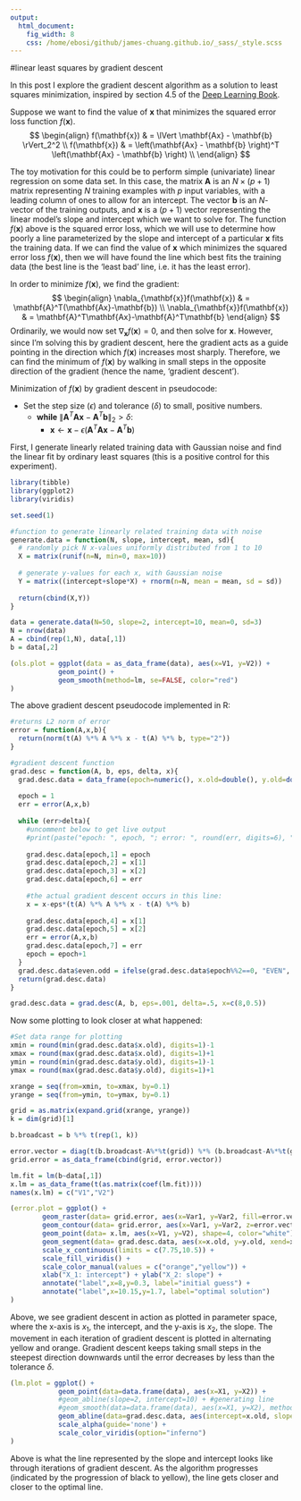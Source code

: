 ```yaml
---
output:
  html_document:
    fig_width: 8
    css: /home/ebosi/github/james-chuang.github.io/_sass/_style.scss
---
```


#linear least squares by gradient descent

In this post I explore the gradient descent algorithm as a solution to least squares minimization, inspired by section 4.5 of the [Deep Learning Book](http://www.deeplearningbook.org/).

Suppose we want to find the value of $\mathbf{x}$ that minimizes the squared error loss function $f(\mathbf{x})$.
$$
\begin{align}
f(\mathbf{x}) & = \lVert \mathbf{Ax} - \mathbf{b} \rVert_2^2 \\
f(\mathbf{x}) & = \left(\mathbf{Ax} - \mathbf{b} \right)^T \left(\mathbf{Ax} - \mathbf{b} \right) \\
\end{align}
$$

The toy motivation for this could be to perform simple (univariate) linear regression on some data set. In this case, the matrix $\mathbf{A}$ is an $N \times (p+1)$ matrix representing $N$ training examples with $p$ input variables, with a leading column of ones to allow for an intercept. The vector $\mathbf{b}$ is an $N$-vector of the training outputs, and $\mathbf{x}$ is a $(p+1)$ vector representing the linear model's slope and intercept which we want to solve for. The function $f(\mathbf{x})$ above is the squared error loss, which we will use to determine how poorly a line parameterized by the slope and intercept of a particular $\mathbf{x}$ fits the training data. If we can find the value of $\mathbf{x}$ which minimizes the squared error loss $f(\mathbf{x})$, then we will have found the line which best fits the training data (the best line is the 'least bad' line, i.e. it has the least error).

In order to minimize $f(\mathbf{x})$, we find the gradient:
$$
\begin{align}
\nabla_{\mathbf{x}}f(\mathbf{x}) & = \mathbf{A}^T(\mathbf{Ax}-\mathbf{b}) \\
\nabla_{\mathbf{x}}f(\mathbf{x}) & = \mathbf{A}^T\mathbf{Ax}-\mathbf{A}^T\mathbf{b}
\end{align}
$$
Ordinarily, we would now set $\nabla_{\mathbf{x}}f(\mathbf{x}) = 0$, and then solve for $\mathbf{x}$. However, since I'm solving this by gradient descent, here the gradient acts as a guide pointing in the direction which $f(\mathbf{x})$ increases most sharply. Therefore, we can find the minimum of $f(\mathbf{x})$ by walking in small steps in the opposite direction of the gradient (hence the name, 'gradient descent').

Minimization of $f(\mathbf{x})$ by gradient descent in pseudocode:

- Set the step size ($\epsilon$) and tolerance ($\delta$) to small, positive numbers.
    - **while** $\lVert \mathbf{A}^T\mathbf{Ax}-\mathbf{A}^T\mathbf{b} \rVert_2 > \delta$:
        - $\mathbf{x} \gets \mathbf{x}- \epsilon(\mathbf{A}^T\mathbf{Ax}-\mathbf{A}^T\mathbf{b})$

First, I generate linearly related training data with Gaussian noise and find the linear fit by ordinary least squares (this is a positive control for this experiment).
```r
library(tibble)
library(ggplot2)
library(viridis)

set.seed(1)

#function to generate linearly related training data with noise
generate.data = function(N, slope, intercept, mean, sd){
  # randomly pick N x-values uniformly distributed from 1 to 10
  X = matrix(runif(n=N, min=0, max=10))   
  
  # generate y-values for each x, with Gaussian noise
  Y = matrix((intercept+slope*X) + rnorm(n=N, mean = mean, sd = sd)) 
  
  return(cbind(X,Y))
}

data = generate.data(N=50, slope=2, intercept=10, mean=0, sd=3)
N = nrow(data)
A = cbind(rep(1,N), data[,1])
b = data[,2]

(ols.plot = ggplot(data = as_data_frame(data), aes(x=V1, y=V2)) +
            geom_point() +
            geom_smooth(method=lm, se=FALSE, color="red")
)
```

The above gradient descent pseudocode implemented in R:
```r
#returns L2 norm of error
error = function(A,x,b){
  return(norm(t(A) %*% A %*% x - t(A) %*% b, type="2"))
}

#gradient descent function
grad.desc = function(A, b, eps, delta, x){
  grad.desc.data = data_frame(epoch=numeric(), x.old=double(), y.old=double(), x.new=double(), y.new=double(), error.old=double(), error.new=double())
  
  epoch = 1
  err = error(A,x,b)
  
  while (err>delta){
    #uncomment below to get live output
    #print(paste("epoch: ", epoch, "; error: ", round(err, digits=6), "x: ", round(x[1], digits=3), ",",round(x[2], digits=3)))
    
    grad.desc.data[epoch,1] = epoch
    grad.desc.data[epoch,2] = x[1]
    grad.desc.data[epoch,3] = x[2]
    grad.desc.data[epoch,6] = err
    
    #the actual gradient descent occurs in this line:
    x = x-eps*(t(A) %*% A %*% x - t(A) %*% b)
    
    grad.desc.data[epoch,4] = x[1]
    grad.desc.data[epoch,5] = x[2]
    err = error(A,x,b)
    grad.desc.data[epoch,7] = err
    epoch = epoch+1
  }
  grad.desc.data$even.odd = ifelse(grad.desc.data$epoch%%2==0, "EVEN", "ODD")
  return(grad.desc.data)
}

grad.desc.data = grad.desc(A, b, eps=.001, delta=.5, x=c(8,0.5))
```

Now some plotting to look closer at what happened:
```r
#Set data range for plotting
xmin = round(min(grad.desc.data$x.old), digits=1)-1
xmax = round(max(grad.desc.data$x.old), digits=1)+1
ymin = round(min(grad.desc.data$y.old), digits=1)-1
ymax = round(max(grad.desc.data$y.old), digits=1)+1

xrange = seq(from=xmin, to=xmax, by=0.1)
yrange = seq(from=ymin, to=ymax, by=0.1)

grid = as.matrix(expand.grid(xrange, yrange))
k = dim(grid)[1]

b.broadcast = b %*% t(rep(1, k))

error.vector = diag(t(b.broadcast-A%*%t(grid)) %*% (b.broadcast-A%*%t(grid)))
grid.error = as_data_frame(cbind(grid, error.vector))

lm.fit = lm(b~data[,1])
x.lm = as_data_frame(t(as.matrix(coef(lm.fit))))
names(x.lm) = c("V1","V2")

(error.plot = ggplot() +
        geom_raster(data= grid.error, aes(x=Var1, y=Var2, fill=error.vector), interpolate = TRUE) +
        geom_contour(data= grid.error, aes(x=Var1, y=Var2, z=error.vector), color="white") +
        geom_point(data= x.lm, aes(x=V1, y=V2), shape=4, color="white") +
        geom_segment(data= grad.desc.data, aes(x=x.old, y=y.old, xend=x.new, yend=y.new, color=even.odd)) +
        scale_x_continuous(limits = c(7.75,10.5)) +
        scale_fill_viridis() +
        scale_color_manual(values = c("orange","yellow")) +
        xlab("X_1: intercept") + ylab("X_2: slope") +
        annotate("label",x=8,y=0.3, label="initial guess") +
        annotate("label",x=10.15,y=1.7, label="optimal solution")
)
```

Above, we see gradient descent in action as plotted in parameter space, where the x-axis is $x_1$, the intercept, and the y-axis is $x_2$, the slope. The movement in each iteration of gradient descent is plotted in alternating yellow and orange. Gradient descent keeps taking small steps in the steepest direction downwards until the error decreases by less than the tolerance $\delta$.


```r
(lm.plot = ggplot() +
            geom_point(data=data.frame(data), aes(x=X1, y=X2)) +
            #geom_abline(slope=2, intercept=10) + #generating line
            #geom_smooth(data=data.frame(data), aes(x=X1, y=X2), method = lm) + #least squares analytical soln
            geom_abline(data=grad.desc.data, aes(intercept=x.old, slope=y.old, color=epoch, alpha=1/epoch)) +
            scale_alpha(guide='none') +
            scale_color_viridis(option="inferno")
)
```
Above is what the line represented by the slope and intercept looks like through iterations of gradient descent. As the algorithm progresses (indicated by the progression of black to yellow), the line gets closer and closer to the optimal line.
